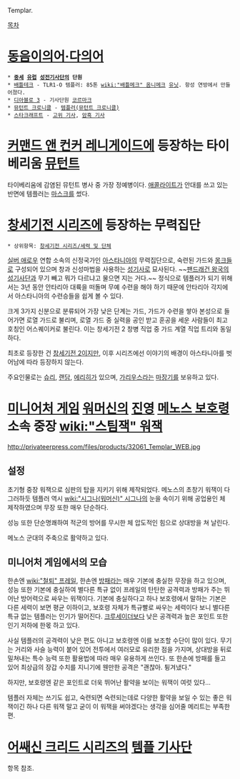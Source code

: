Templar.

[[목차]]
= [[동음이의어·다의어]] =
 * '''[[중세]] [[유럽]] [[성전기사단]]의 단원'''
 * [[배틀테크]] - TLR1-O 템플러: 85톤 [[wiki:"배틀메크" 옴니메크]] [[유닛]]. 항성 연방에서 만들어졌다.
 * [[디아블로 3]] - 기사단원 [[코르마크]]
 * [[뮤턴트 크로니클]] - [[템플러(뮤턴트 크로니클)]]
 * [[스타크래프트]] - [[고위 기사]], [[암흑 기사]]

= [[커맨드 앤 컨커 레니게이드]]에 등장하는 타이베리움 [[뮤턴트]] =
타이베리움에 감염된 뮤턴트 병사 중 가장 정예병이다. [[애콜라이트]]가 안대를 쓰고 있는 반면에 템플러는 [[마스크]]를 썼다.

= [[창세기전 시리즈]]에 등장하는 무력집단 =
 * 상위항목: [[창세기전 시리즈/세력 및 단체]]

[[실버 애로우]] 연합 소속의 신정국가인 [[아스타니아]]의 무력집단으로, 숙련된 가드와 [[몽크]]들로 구성되어 있으며 창과 신성마법을 사용하는 [[성기사]]로 묘사된다. ~~[[팬드래건 왕국]]의 [[성기사단]]과 무기 빼고 뭐가 다르냐고 물으면 지는 거다.~~ 정식으로 템플러가 되기 위해서는 3년 동안 안타리아 대륙을 떠돌며 무예 수련을 해야 하기 때문에 안타리아 각지에서 아스타니아의 수련승들을 쉽게 볼 수 있다.

크게 3가지 신분으로 분류되어 가장 낮은 단계는 가드, 가드가 수련을 쌓아 본성으로 들어가면 로열 가드로 불리며, 로열 가드 중 실력을 공인 받고 훈공을 세운 사람들이 최고 호칭인 어스퀘이커로 불린다. 이는 창세기전 2 창병 직업 중 가드 계열 직업 트리와 동일하다.

최초로 등장한 건 [[창세기전 2]]이지만, 이후 시리즈에선 이야기의 배경이 아스타니아를 벗어남에 따라 등장하지 않는다.

주요인물로는 [[슈리]], [[랜담]], [[에리히]]가 있으며, [[가리우스]]라는 [[마장기]]를 보유하고 있다.

= [[미니어처 게임]] [[워머신]]의 [[진영]] [[메노스 보호령]] 소속 중장 [[wiki:"스팀잭" 워잭]] =
http://privateerpress.com/files/products/32061_Templar_WEB.jpg

== 설정 ==
초기형 중장 워잭으로 심판의 탑을 지키기 위해 제작되었다. 메노스의 초창기 워잭이 다 그러하듯 템플러 역시 [[wiki:"시그나(워머신)" 시그나]]의 눈을 속이기 위해 공업용인 체 제작하였으며 무장 또한 매우 단순하다. 

성능 또한 단순명쾌하여 적군의 방어를 무시한 체 압도적인 힘으로 상대방을 쳐 날린다.

메노스 군대의 주축으로 활약하고 있다.

== 미니어처 게임에서의 모습 ==
한손엔 [[wiki:"철퇴" 프레일]], 한손엔 [[방패]]라는 매우 기본에 충실한 무장을 하고 있으며, 성능 또한 기본에 충실하여 별다른 특규 없이 프레일의 탄탄한 공격력과 방패가 주는 뛰어난 방어력으로 싸우는 워잭이다. 기본에 충실하다고 하나 보호령에서 말하는 기본은 다른 세력이 보면 평균 이하이고, 보호령 자체가 특규빨로 싸우는 세력이다 보니 별다른 특규 없는 템플러는 인기가 떨어진다. [[크루세이더]]보다 낮은 공격력과 높은 포인트 또한 인기 저하에 한몫 하고 있다.

사실 템플러의 공격력이 낮은 편도 아니고 보호령엔 이를 보조할 수단이 많이 있다. 무기는 거리와 사슬 능력이 붙어 있어 전투에서 여러모로 유리한 점을 가지며, 상대방을 뒤로 밀쳐내는 특수 능력 또한 활용법에 따라 매우 유용하게 쓰인다. 또 한손에 방패를 들고 있어 최상급의 장갑 수치를 지니기에 웬만한 공격은 "괜찮아. 튕겨냈다."

하지만, 보호령엔 같은 포인트로 더욱 뛰어난 활약을 보이는 워잭이 여럿 있다…

템플러 자체는 쓰기도 쉽고, 숙련되면 숙련되는데로 다양한 활약을 보일 수 있는 좋은 워잭이긴 하나 다른 워잭 말고 굳이 이 워잭을 써야겠다는 생각을 심어줄 메리트는 부족한 편.

= [[어쌔신 크리드 시리즈]]의 [[템플 기사단]] =
항목 참조.
